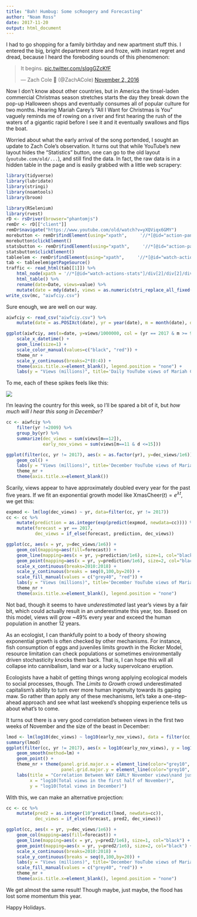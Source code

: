 ```yaml
---
title: "Bah! Humbug: Some scRoogery and Forecasting"
author: "Noam Ross"
date: 2017-11-20
output: html_document
---
```


I had to go shopping for a family birthday and new apartment stuff this. I
entered the big, bright department store and froze, with instant regret and dread, because I heard the foreboding sounds of this phenomenon:

<blockquote class="twitter-tweet" data-lang="en"><p lang="en" dir="ltr">It begins. <a href="https://t.co/sIqgGZcKfF">pic.twitter.com/sIqgGZcKfF</a></p>&mdash; Zach Cole 🌈 (@ZachACole) <a href="https://twitter.com/ZachACole/status/793920311414534144?ref_src=twsrc%5Etfw">November 2, 2016</a></blockquote>
<script async src="https://platform.twitter.com/widgets.js" charset="utf-8"></script>

Now I don't know about other countries, but in America the tinsel-laden commercial Christmas
season stretches starts the day they break down the pop-up
Halloween shops and eventually consumes all of popular culture for two months.   Hearing Mariah Carey's "All I Want for
Christmas is You" vaguely reminds me of rowing on a river and first hearing
the rush of the waters of a gigantic rapid before I see it and it eventually swallows and flips the boat.

Worried about what the early arrival of the song portended, I sought an
update to Zach Cole's observation.  It turns out that while YouTube's new layout
hides the "Statistics" button, one can go to the old layout (`youtube.com/old/...`),
and still find the data. In fact, the raw data is in a hidden table in the page
and is easily grabbed with a little web scrapery:


```r
library(tidyverse)
library(lubridate)
library(stringi)
library(noamtools)
library(broom)
```

```r
library(RSelenium)
library(rvest)
rD <- rsDriver(browser="phantomjs")
remDr <- rD[["client"]]
remDr$navigate("https://www.youtube.com/old/watch?v=yXQViqx6GMY")
morebutton <- remDr$findElement(using="xpath",     '//*[@id="action-panel-overflow-button"]')
morebutton$clickElement()
statsbutton <- remDr$findElement(using="xpath",     '//*[@id="action-panel-overflow-menu"]/li[2]/button')
statsbutton$clickElement()
tableelem <- remDr$findElement(using="xpath",     '//*[@id="watch-actions-stats"]/div[2]/div[2]/div/div[1]/div/div')
tab <- tableelem$getPageSource()
traffic <- read_html(tab[[1]]) %>% 
    html_node(xpath = '//*[@id="watch-actions-stats"]/div[2]/div[2]/div/div[1]/div/div/    table') %>% 
    html_table() %>% 
    rename(date=Date, views=value) %>% 
    mutate(date = mdy(date), views = as.numeric(stri_replace_all_fixed(views, ",",     "")))
write_csv(mc, "aiwfciy.csv")
```

Sure enough, we are well on our way. 

```r
aiwfciy <- read_csv("aiwfciy.csv") %>% 
    mutate(date = as.POSIXct(date), yr = year(date), m = month(date), d = day(date), yd = yday(date))

ggplot(aiwfciy, aes(x=date, y=views/1000000, col = (yr == 2017 & m >= 9))) +
    scale_x_datetime() +
    geom_line(size=1) +
    scale_color_manual(values=c("black", "red")) +
    theme_nr +
    scale_y_continuous(breaks=2*(0:4)) +
    theme(axis.title.x=element_blank(), legend.position = "none") +
    labs(y = "Views (millions)", title='Daily YouTube views of Mariah Carey\'s\n"All I Want for Christmas is You"')
```

To me, each of these spikes feels like this:

![](https://i.makeagif.com/media/11-26-2015/e3e-W5.gif)

I'm leaving the country for this week, so I'll be spared a bit of
it, but _how much will I hear this song in December?_ 

```r
cc <- aiwfciy %>% 
    filter(yr !=2009) %>% 
    group_by(yr) %>% 
    summarize(dec_views = sum(views[m==12]),
              early_nov_views = sum(views[m==11 & d <=15]))

ggplot(filter(cc, yr != 2017), aes(x = as.factor(yr), y=dec_views/1e6)) +
    geom_col() +
    labs(y = "Views (millions)", title='December YouTube views of Mariah Carey\'s\n"All I Want for Christmas is You"') +
    theme_nr +
    theme(axis.title.x=element_blank())

```

Scarily, views appear to have approximately doubled every year for the past
five years.  If we fit an exponential growth model like $\text{XmasCheer}(t) = e^{\lambda t}$,
we get this:

```r
expmod <- lm(log(dec_views) ~ yr, data=filter(cc, yr != 2017))
cc <- cc %>%
    mutate(prediction = as.integer(exp(predict(expmod, newdata=cc)))) %>% 
    mutate(forecast = yr == 2017,
           dec_views = if_else(forecast, prediction, dec_views))

ggplot(cc, aes(x = yr, y=dec_views/1e6)) +
    geom_col(mapping=aes(fill=forecast)) +
    geom_line(mapping=aes(x = yr, y=prediction/1e6), size=1, col="black") +
    geom_point(mapping=aes(x = yr, y=prediction/1e6), size=2, col="black") +
    scale_x_continuous(breaks=2010:2018) +
    scale_y_continuous(breaks = seq(0,100,by=20)) +
    scale_fill_manual(values = c("grey40", "red")) +
    labs(y = "Views (millions)", title='December YouTube views of Mariah Carey\'s\n"All I Want for Christmas is You"') +
    theme_nr +
    theme(axis.title.x=element_blank(), legend.position = "none")
```

Not bad, though it seems to have _underestimated_ last year's views by a fair bit,
which could actually result in an underestimate this year, too. Based on this model, views will grow ~49% every year and exceed the human population in another 12 years.

As an ecologist, I can thankfully point to a body of theory showing exponential
growth is often checked by other mechanisms. For instance, fish consumption of eggs and juveniles limits growth in the Ricker Model, resource limitation can check populations or
sometimes environmentally driven stochasticity knocks them back. That is, I can hope this
will all collapse into cannibalism, land war or a lucky supervolcano eruption. 

Ecologists have a habit of getting things wrong applying ecological models to
social processes, though. The _Limits to Growth_ crowd underestimated capitalism's
ability to turn ever more human ingenuity towards its gaping maw.  So
rather than apply any of these mechanisms, let's take a one-step-ahead approach
and see what last weekend's shopping experience tells us about what's to come.

It turns out there is a very good correlation between views in the first two
weeks of November and the size of the beast in December:

```r
lmod <- lm(log10(dec_views) ~ log10(early_nov_views), data = filter(cc, yr != 2017))
summary(lmod)
ggplot(filter(cc, yr != 2017), aes(x = log10(early_nov_views), y = log10(dec_views))) +
    geom_smooth(method=lm) +
    geom_point() + 
    theme_nr + theme(panel.grid.major.x = element_line(color="grey10", size=0.5),
                     panel.grid.major.y = element_line(color="grey10", size=0.25)) +
    labs(title = "Correlation Between WAY EARLY November views\nand just excessive December views",
         x = "log10(Total views in the first half of November)",
         y = "log10(Total views in December)")

```

With this, we can make an alternative projection:


```r
cc <- cc %>%
    mutate(pred2 = as.integer(10^predict(lmod, newdata=cc)),
           dec_views = if_else(forecast, pred2, dec_views))

ggplot(cc, aes(x = yr, y=dec_views/1e6)) +
    geom_col(mapping=aes(fill=forecast)) +
    geom_line(mapping=aes(x = yr, y=pred2/1e6), size=1, col="black") +
    geom_point(mapping=aes(x = yr, y=pred2/1e6), size=2, col="black") +
    scale_x_continuous(breaks=2010:2018) +
    scale_y_continuous(breaks = seq(0,100,by=20)) +
    labs(y = "Views (millions)", title='December YouTube views of Mariah Carey\'s\n"All I Want for Christmas is You"') +
    scale_fill_manual(values = c("grey40", "red")) +
    theme_nr +
    theme(axis.title.x=element_blank(), legend.position = "none")
```

We get almost the same result! Though maybe, just maybe, the flood has lost some momentum this year. 

Happy Holidays.

